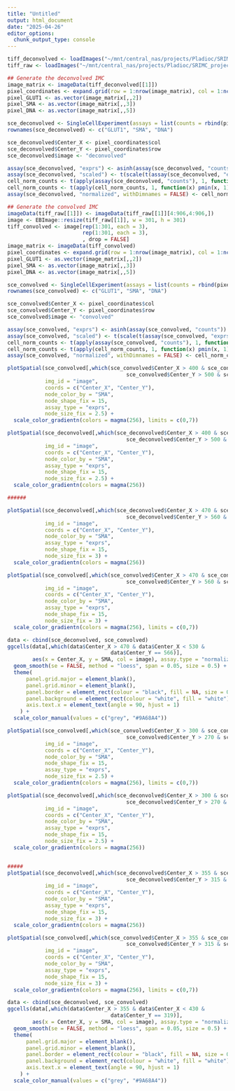 ```yaml
---
title: "Untitled"
output: html_document
date: "2025-04-26"
editor_options: 
  chunk_output_type: console
---
```


```r

tiff_deconvolved <- loadImages("~/mnt/central_nas/projects/Pladioc/SRIMC_project/FINAL/Extended_Data_1/SMA_fibres/deconvolved/IF_GLUT1_SMA_FFPE_lung_333.tiff")
tiff_raw <- loadImages("~/mnt/central_nas/projects/Pladioc/SRIMC_project/FINAL/Extended_Data_1/SMA_fibres/raw/IF_GLUT1_SMA_FFPE_lung_333.tiff")

## Generate the deconvolved IMC
image_matrix <- imageData(tiff_deconvolved[[1]])
pixel_coordinates <- expand.grid(row = 1:nrow(image_matrix), col = 1:ncol(image_matrix))
pixel_GLUT1 <- as.vector(image_matrix[,,2])
pixel_SMA <- as.vector(image_matrix[,,3])
pixel_DNA <- as.vector(image_matrix[,,5])

sce_deconvolved <- SingleCellExperiment(assays = list(counts = rbind(pixel_GLUT1, pixel_SMA, pixel_DNA)))
rownames(sce_deconvolved) <- c("GLUT1", "SMA", "DNA")

sce_deconvolved$Center_X <- pixel_coordinates$col
sce_deconvolved$Center_Y <- pixel_coordinates$row
sce_deconvolved$image <- "deconvolved"

assay(sce_deconvolved, "exprs") <- asinh(assay(sce_deconvolved, "counts"))
assay(sce_deconvolved, "scaled") <- t(scale(t(assay(sce_deconvolved, "exprs"))))
cell_norm_counts <- t(apply(assay(sce_deconvolved, "counts"), 1, function(x)(x-min(x))/(quantile(x, 0.99)-min(x))))
cell_norm_counts <- t(apply(cell_norm_counts, 1, function(x) pmin(x, 1)))
assay(sce_deconvolved, "normalized", withDimnames = FALSE) <- cell_norm_counts

## Generate the convolved IMC
imageData(tiff_raw[[1]]) <- imageData(tiff_raw[[1]][4:906,4:906,])
image <- EBImage::resize(tiff_raw[[1]], w = 301, h = 301)
tiff_convolved <- image[rep(1:301, each = 3), 
                        rep(1:301, each = 3), 
                        , drop = FALSE]
image_matrix <- imageData(tiff_convolved)
pixel_coordinates <- expand.grid(row = 1:nrow(image_matrix), col = 1:ncol(image_matrix))
pixel_GLUT1 <- as.vector(image_matrix[,,2])
pixel_SMA <- as.vector(image_matrix[,,3])
pixel_DNA <- as.vector(image_matrix[,,5])

sce_convolved <- SingleCellExperiment(assays = list(counts = rbind(pixel_GLUT1, pixel_SMA, pixel_DNA)))
rownames(sce_convolved) <- c("GLUT1", "SMA", "DNA")

sce_convolved$Center_X <- pixel_coordinates$col
sce_convolved$Center_Y <- pixel_coordinates$row
sce_convolved$image <- "convolved"

assay(sce_convolved, "exprs") <- asinh(assay(sce_convolved, "counts"))
assay(sce_convolved, "scaled") <- t(scale(t(assay(sce_convolved, "exprs"))))
cell_norm_counts <- t(apply(assay(sce_convolved, "counts"), 1, function(x)(x-min(x))/(quantile(x, 0.99)-min(x))))
cell_norm_counts <- t(apply(cell_norm_counts, 1, function(x) pmin(x, 1)))
assay(sce_convolved, "normalized", withDimnames = FALSE) <- cell_norm_counts

```

```r

plotSpatial(sce_convolved[,which(sce_convolved$Center_X > 400 & sce_convolved$Center_X < 550 &
                                      sce_convolved$Center_Y > 500 & sce_convolved$Center_Y < 650)],
            img_id = "image",
            coords = c("Center_X", "Center_Y"),
            node_color_by = "SMA",
            node_shape_fix = 15,
            assay_type = "exprs",
            node_size_fix = 2.5) +
  scale_color_gradientn(colors = magma(256), limits = c(0,7))

plotSpatial(sce_deconvolved[,which(sce_deconvolved$Center_X > 400 & sce_deconvolved$Center_X < 550 &
                                      sce_deconvolved$Center_Y > 500 & sce_deconvolved$Center_Y < 650)], 
            img_id = "image",
            coords = c("Center_X", "Center_Y"),
            node_color_by = "SMA",
            assay_type = "exprs",
            node_shape_fix = 15,
            node_size_fix = 2.5) +
  scale_color_gradientn(colors = magma(256))

######

plotSpatial(sce_deconvolved[,which(sce_deconvolved$Center_X > 470 & sce_deconvolved$Center_X < 530 &
                                      sce_deconvolved$Center_Y > 560 & sce_deconvolved$Center_Y < 570)], 
            img_id = "image",
            coords = c("Center_X", "Center_Y"),
            node_color_by = "SMA",
            assay_type = "exprs",
            node_shape_fix = 15,
            node_size_fix = 3) +
  scale_color_gradientn(colors = magma(256))

plotSpatial(sce_convolved[,which(sce_convolved$Center_X > 470 & sce_convolved$Center_X < 530 &
                                      sce_convolved$Center_Y > 560 & sce_convolved$Center_Y < 570)], 
            img_id = "image",
            coords = c("Center_X", "Center_Y"),
            node_color_by = "SMA",
            assay_type = "exprs",
            node_shape_fix = 15,
            node_size_fix = 3) +
  scale_color_gradientn(colors = magma(256), limits = c(0,7))

data <- cbind(sce_deconvolved, sce_convolved)
ggcells(data[,which(data$Center_X > 470 & data$Center_X < 530 &
                                 data$Center_Y == 566)], 
        aes(x = Center_X, y = SMA, col = image), assay.type = "normalized") +
  geom_smooth(se = FALSE, method = "loess", span = 0.05, size = 0.5) +
  theme(
      panel.grid.major = element_blank(),
      panel.grid.minor = element_blank(),
      panel.border = element_rect(colour = "black", fill = NA, size = 0.3),
      panel.background = element_rect(colour = "white", fill = "white"),
      axis.text.x = element_text(angle = 90, hjust = 1)
    ) +
  scale_color_manual(values = c("grey", "#9A68A4"))

```

```r

plotSpatial(sce_convolved[,which(sce_convolved$Center_X > 300 & sce_convolved$Center_X < 450 &
                                      sce_convolved$Center_Y > 270 & sce_convolved$Center_Y < 420)],
            img_id = "image",
            coords = c("Center_X", "Center_Y"),
            node_color_by = "SMA",
            node_shape_fix = 15,
            assay_type = "exprs",
            node_size_fix = 2.5) +
  scale_color_gradientn(colors = magma(256), limits = c(0,7))

plotSpatial(sce_deconvolved[,which(sce_deconvolved$Center_X > 300 & sce_deconvolved$Center_X < 450 &
                                      sce_deconvolved$Center_Y > 270 & sce_deconvolved$Center_Y < 420)], 
            img_id = "image",
            coords = c("Center_X", "Center_Y"),
            node_color_by = "SMA",
            assay_type = "exprs",
            node_shape_fix = 15,
            node_size_fix = 2.5) +
  scale_color_gradientn(colors = magma(256))


#####
plotSpatial(sce_deconvolved[,which(sce_deconvolved$Center_X > 355 & sce_deconvolved$Center_X < 430 &
                                      sce_deconvolved$Center_Y > 315 & sce_deconvolved$Center_Y < 325)], 
            img_id = "image",
            coords = c("Center_X", "Center_Y"),
            node_color_by = "SMA",
            assay_type = "exprs",
            node_shape_fix = 15,
            node_size_fix = 3) +
  scale_color_gradientn(colors = magma(256))

plotSpatial(sce_convolved[,which(sce_convolved$Center_X > 355 & sce_convolved$Center_X < 430 &
                                      sce_convolved$Center_Y > 315 & sce_convolved$Center_Y < 325)], 
            img_id = "image",
            coords = c("Center_X", "Center_Y"),
            node_color_by = "SMA",
            assay_type = "exprs",
            node_shape_fix = 15,
            node_size_fix = 3) +
  scale_color_gradientn(colors = magma(256), limits = c(0,7))

data <- cbind(sce_deconvolved, sce_convolved)
ggcells(data[,which(data$Center_X > 355 & data$Center_X < 430 &
                                 data$Center_Y == 319)], 
        aes(x = Center_X, y = SMA, col = image), assay.type = "normalized") +
  geom_smooth(se = FALSE, method = "loess", span = 0.05, size = 0.5) +
  theme(
      panel.grid.major = element_blank(),
      panel.grid.minor = element_blank(),
      panel.border = element_rect(colour = "black", fill = NA, size = 0.3),
      panel.background = element_rect(colour = "white", fill = "white"),
      axis.text.x = element_text(angle = 90, hjust = 1)
    ) +
  scale_color_manual(values = c("grey", "#9A68A4"))

```


